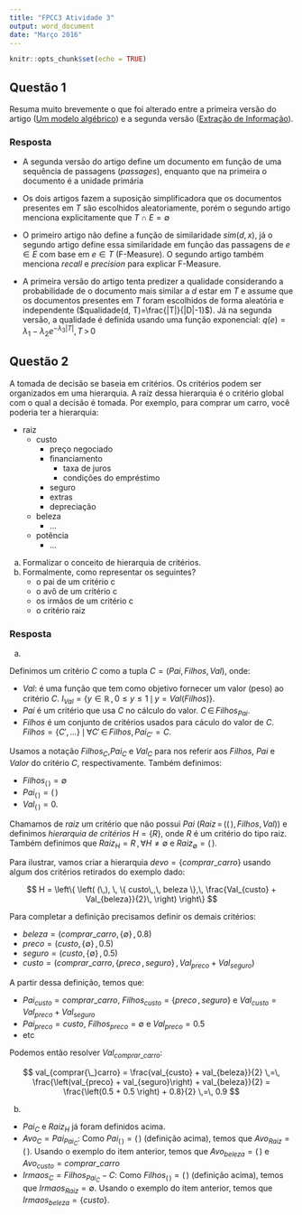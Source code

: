 ```yaml
---
title: "FPCC3 Atividade 3"
output: word_document
date: "Março 2016"
---
```


```r
knitr::opts_chunk$set(echo = TRUE)
```

## Questão 1

Resuma muito brevemente o que foi alterado entre a primeira versão do artigo ([Um modelo algébrico](https://www.google.com/url?q=https://docs.google.com/viewer?a%3Dv%26pid%3Dexplorer%26chrome%3Dtrue%26srcid%3D0BxYU82vErc8xOGU4MmM1NjQtZGJhYy00MjVkLTg1OTgtNWI5OTQ2YTU1MjEy%26hl%3Den%26authkey%3DCNeLsv4L&sa=D&ust=1459261538913000&usg=AFQjCNHbBTAO__vX9VAxTBFzpE4Ru9wPLQ)) e a segunda versão ([Extração de Informação](https://www.google.com/url?q=https://docs.google.com/viewer?a%3Dv%26pid%3Dexplorer%26chrome%3Dtrue%26srcid%3D0BxYU82vErc8xYjgzMmY3M2MtNGJlYi00Yjg0LTg3Y2MtZDAyOWNlZjU3ZjQ4%26hl%3Den%26authkey%3DCKuIjIoP&sa=D&ust=1459261538914000&usg=AFQjCNFYMJu8ab7H8DXWhDw33Ba6Og8Dzg)).

### Resposta

+ A segunda versão do artigo define um documento em função de uma sequência de passagens (*passages*), enquanto que na primeira o documento é a unidade primária

+ Os dois artigos fazem a suposição simplificadora que os documentos presentes em $T$ são escolhidos aleatoriamente, porém o segundo artigo menciona explicitamente que $T \cap E = \emptyset$

+ O primeiro artigo não define a função de similaridade $sim(d,x)$, já o segundo artigo define essa similaridade em função das passagens de $e \in E$ com base em $e \in T$ (F-Measure). O segundo artigo também menciona *recall* e *precision* para explicar F-Measure.

+ A primeira versão do artigo tenta predizer a qualidade considerando a probabilidade de o documento mais similar a $d$ estar em $T$ e assume que os documentos presentes em $T$ foram escolhidos de forma aleatória e independente ($qualidade(d, T)=\frac{|T|}{|D|-1}$). Já na segunda versão, a qualidade é definida usando uma função exponencial: $q(e)=\lambda_{1} - \lambda_{2} e^{- \lambda_{3}|T|},\, T \, \gt \, 0$

## Questão 2

A tomada de decisão se baseia em critérios. Os critérios podem ser organizados em uma hierarquia. A raíz dessa hierarquia é o critério global com o qual a decisão é tomada. Por exemplo, para comprar um carro, você poderia ter a hierarquia:

+ raiz
     + custo
          + preço negociado
          + financiamento
               + taxa de juros
               + condições do empréstimo
          + seguro
          + extras
          + depreciação
     + beleza
          + ...
     + potência
          + ...

a) Formalizar o conceito de hierarquia de critérios.
b) Formalmente, como representar os seguintes?
     + o pai de um critério c
     + o avô de um critério c
     + os irmãos de um critério c
     + o critério raiz
     
### Resposta

a)

Definimos um critério $C$ como a tupla $C = (Pai, Filhos, Val)$, onde:

+ $Val$: é uma função que tem como objetivo fornecer um valor (peso) ao critério $C$. $I_{Val} = \{ y \in \mathbb{R}\,,\, 0 \leq y \leq 1 \,\mid\,y = Val(Filhos) \}$.
+ $Pai$ é um critério que usa $C$ no cálculo do valor. $C \, \in \, Filhos_{Pai}$.
+ $Filhos$ é um conjunto de critérios usados para cáculo do valor de $C$. $Filhos = \{C',...\} \, \mid \, \forall C' \, \in \, Filhos, \, Pai_{C'} = C$.

Usamos a notação $Filhos_{C}$,$Pai_{C}$ e $Val_{C}$ para nos referir aos $Filhos$, $Pai$ e $Valor$ do critério $C$, respectivamente. Também definimos:

+ $Filhos_{(\,)}= \emptyset$
+ $Pai_{(\,)}=(\,)$
+ $Val_{(\,)}=0$.

Chamamos de *raiz* um critério que não possui $Pai$ ($Raiz\,=\,((\,) ,Filhos,Val)$) e definimos *hierarquia de critérios* $H=\{R\}$, onde $R$ é um critério do tipo raiz. Também definimos que $Raiz_{H} = R\,,\, \forall H \neq \emptyset$ e $Raiz_{\emptyset}=(\,)$.

Para ilustrar, vamos criar a hierarquia $devo = \{comprar{\_}carro\}$ usando algum dos critérios retirados do exemplo dado:

$$
H = \left\{ \left( (\,), \, \{ custo\,,\, beleza  \},\, \frac{Val_{custo} + Val_{beleza}}{2}\, \right) \right\}
$$

Para completar a definição precisamos definir os demais critérios:

+ $beleza=(comprar{\_}carro, \{ \emptyset \} \,,\, 0.8)$
+ $preco=(custo,\{ \emptyset \} \,,\, 0.5)$
+ $seguro=(custo, \{ \emptyset \} \,,\, 0.5)$
+ $custo=(comprar{\_}carro, \{preco\,,\, seguro\} \,,\, Val_{preco} + Val_{seguro})$

A partir dessa definição, temos que:

+ $Pai_{custo} = comprar{\_}carro$, $Filhos_{custo}=\{preco\,,\, seguro\}$ e $Val_{custo} = Val_{preco} + Val_{seguro}$
+ $Pai_{preco} = custo$, $Filhos_{preco} = \emptyset$ e $Val_{preco}=0.5$
+ etc

Podemos então resolver $Val_{comprar{\_}carro}$:

$$
val_{comprar{\_}carro} = \frac{val_{custo} + val_{beleza}}{2} \,=\, \frac{\left(val_{preco} + val_{seguro}\right) + val_{beleza}}{2} = \frac{\left(0.5 + 0.5 \right) + 0.8}{2} \,=\, 0.9
$$

b)

+ $Pai_{C}$ e $Raiz_{H}$ já foram definidos acima.
+ $Avo_{C} = Pai_{Pai_{C}}$: Como $Pai_{(\,)}=(\,)$ (definição acima), temos que $Avo_{Raiz}=(\,)$. Usando o exemplo do item anterior, temos que $Avo_{beleza} = (\,)$ e $Avo_{custo}=comprar{\_}carro$
+ $Irmaos_{C} = Filhos_{Pai_{C}} - {C}$: Como $Filhos_{(\,)}=(\,)$ (definição acima), temos que $Irmaos_{Raiz}=\emptyset$. Usando o exemplo do item anterior, temos que $Irmaos_{beleza} = \{ custo  \}$.
